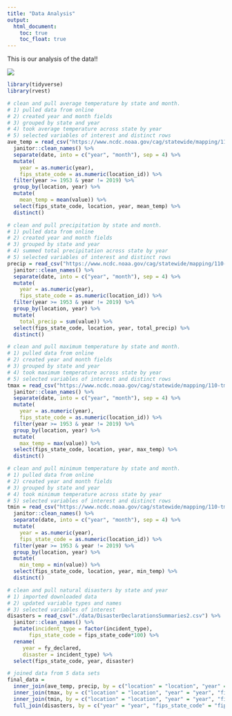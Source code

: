 ```yaml
---
title: "Data Analysis"
output: 
  html_document:
    toc: true
    toc_float: true
---
```


This is our analysis of the data!!

![](new-climate-statement-infographic_2018_0.png) 


```r
library(tidyverse)
library(rvest)

# clean and pull average temperature by state and month. 
# 1) pulled data from online
# 2) created year and month fields
# 3) grouped by state and year
# 4) took average temperature across state by year
# 5) selected variables of interest and distinct rows
ave_temp = read_csv("https://www.ncdc.noaa.gov/cag/statewide/mapping/110-tavg.csv", skip = 3) %>% 
  janitor::clean_names() %>% 
  separate(date, into = c("year", "month"), sep = 4) %>%
  mutate(
    year = as.numeric(year), 
    fips_state_code = as.numeric(location_id)) %>% 
  filter(year >= 1953 & year != 2019) %>% 
  group_by(location, year) %>% 
  mutate(
    mean_temp = mean(value)) %>% 
  select(fips_state_code, location, year, mean_temp) %>% 
  distinct()

# clean and pull precipitation by state and month. 
# 1) pulled data from online
# 2) created year and month fields
# 3) grouped by state and year
# 4) summed total precipitation across state by year
# 5) selected variables of interest and distinct rows
precip = read_csv("https://www.ncdc.noaa.gov/cag/statewide/mapping/110-pcp.csv", skip = 3) %>% 
  janitor::clean_names() %>% 
  separate(date, into = c("year", "month"), sep = 4) %>%
  mutate(
    year = as.numeric(year), 
    fips_state_code = as.numeric(location_id)) %>% 
  filter(year >= 1953 & year != 2019) %>% 
  group_by(location, year) %>% 
  mutate(
    total_precip = sum(value)) %>% 
  select(fips_state_code, location, year, total_precip) %>% 
  distinct()

# clean and pull maximum temperature by state and month. 
# 1) pulled data from online
# 2) created year and month fields
# 3) grouped by state and year
# 4) took maximum temperature across state by year
# 5) selected variables of interest and distinct rows
tmax = read_csv("https://www.ncdc.noaa.gov/cag/statewide/mapping/110-tmax.csv", skip = 3) %>% 
  janitor::clean_names() %>% 
  separate(date, into = c("year", "month"), sep = 4) %>%
  mutate(
    year = as.numeric(year), 
    fips_state_code = as.numeric(location_id)) %>% 
  filter(year >= 1953 & year != 2019) %>% 
  group_by(location, year) %>% 
  mutate(
    max_temp = max(value)) %>% 
  select(fips_state_code, location, year, max_temp) %>% 
  distinct()

# clean and pull minimum temperature by state and month. 
# 1) pulled data from online
# 2) created year and month fields
# 3) grouped by state and year
# 4) took minimum temperature across state by year
# 5) selected variables of interest and distinct rows
tmin = read_csv("https://www.ncdc.noaa.gov/cag/statewide/mapping/110-tmin.csv", skip = 3)  %>% 
  janitor::clean_names() %>% 
  separate(date, into = c("year", "month"), sep = 4) %>%
  mutate(
    year = as.numeric(year), 
    fips_state_code = as.numeric(location_id)) %>% 
  filter(year >= 1953 & year != 2019) %>% 
  group_by(location, year) %>% 
  mutate(
    min_temp = min(value)) %>% 
  select(fips_state_code, location, year, min_temp) %>% 
  distinct()

# clean and pull natural disasters by state and year
# 1) imported downloaded data
# 2) updated variable types and names
# 3) selected variables of interest 
disasters = read_csv("./data/DisasterDeclarationsSummaries2.csv") %>% 
  janitor::clean_names() %>% 
  mutate(incident_type = factor(incident_type), 
       fips_state_code = fips_state_code*100) %>% 
  rename(
     year = fy_declared, 
     disaster = incident_type) %>% 
  select(fips_state_code, year, disaster) 

# joined data from 5 data sets
final_data = 
  inner_join(ave_temp, precip, by = c("location" = "location", "year" = "year", "fips_state_code" = "fips_state_code")) %>% 
  inner_join(tmax, by = c("location" = "location", "year" = "year", "fips_state_code" = "fips_state_code")) %>% 
  inner_join(tmin, by = c("location" = "location", "year" = "year", "fips_state_code" = "fips_state_code")) %>% 
  full_join(disasters, by = c("year" = "year", "fips_state_code" = "fips_state_code"))
  
```

